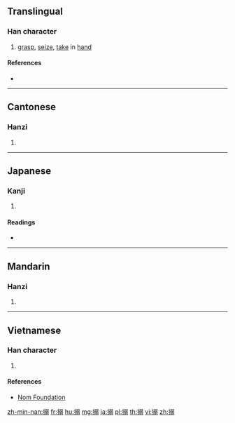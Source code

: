 ==Translingual==

===Han character===
{{Han char|rn=64|rad=手|as=10|sn=13|four=57027|canj=QNMM|ids=⿰扌弱}}

# [[grasp]], [[seize]], [[take]] in [[hand]]

====References====
* {{Han ref|kx=0447.210|dkj=12500|dj=0798.130|hdz=31938.080|uh=6426|ud=25638|bh=DDAB|bd=56747}}

----

==Cantonese==

===Hanzi===
{{yue-hanzi|jyut=[[nik1]]|y=nik1}}

# {{defn|lang=yue|sort=手10}}

----

==Japanese==

===Kanji===
{{ja-kanji|grade=|rs=手10}}

# {{defn|lang=ja|sort=手10}}

====Readings====
* {{ja-readings|on=[[じゃく]] (jaku), [[だく]] (daku), [[にゃく]] (nyaku)|kun=[[からめる]] (karameru)}}

----

==Mandarin==

===Hanzi===
{{cmn-hanzi|pin=[[nuò]] ([[nuo4]])|wg=no<sup>4</sup>}}

# {{defn|lang=cmn|sort=手10}}

----

==Vietnamese==

===Han character===
{{vi-hantu|rs=手10|nạch}}

# {{defn|lang=vi|sort=手10}}

====References====
* [http://nomfoundation.org/common/nom_details.php?codepoint=6246 Nom Foundation]

[[zh-min-nan:搦]]
[[fr:搦]]
[[hu:搦]]
[[mg:搦]]
[[ja:搦]]
[[pl:搦]]
[[th:搦]]
[[vi:搦]]
[[zh:搦]]